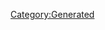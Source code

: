 {{Database/Diva/DivaInfo
 |Attr=1
 |ID=1
 |BodyId=1
 |PersonalityId=2
 |Enabled=2
 |LIOGKHIGJKN=23
 |HomeBgId=11
}}
[[Category:Generated]]
